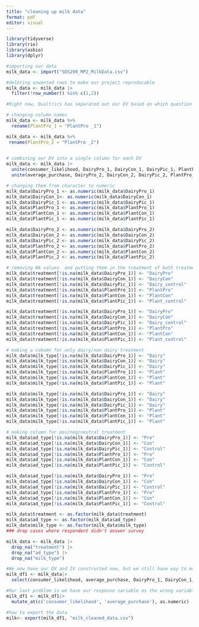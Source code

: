 ```yaml
---
title: "cleaning up milk data"
format: pdf
editor: visual
---
```


```r
library(tidyverse)
library(rio)
library(asbio)
library(dplyr)
```

```r
#importing our data
milk_data <- import("SDS290_MP2_MilkData.csv")
```

```r
#deleting unwanted rows to make our project reproducable
milk_data <- milk_data |>
  filter(!row_number() %in% c(1,2))
```

```r
#Right now, Qualtrics has separated out our DV based on which question they received, but we need to combine them into a single column for each DV. R needs to know that we want to compare responses from each group. We also need to create an indicator for which group someone is in

# changing column names
milk_data <- milk_data %>%
  rename(PlantPro_1 = "PlantPro _1")

milk_data <- milk_data %>%
 rename(PlantPro_2 = "PlantPro _2") 
  
```

```r
# combining our DV into a single column for each DV
milk_data <- milk_data |>
  unite(consumer_likelihood, DairyPro_1, DairyCon_1, DairyPic_1, PlantPro_1, PlantCon_1, PlantPic_1, sep = "", remove=F) |>
  unite(average_purchase, DairyPro_2, DairyCon_2, DairyPic_2, PlantPro_2, PlantCon_2,PlantPic_2, sep = "", remove=F)
```

```r
# changing them from character to numeric
milk_data$DairyPro_1 <- as.numeric(milk_data$DairyPro_1)
milk_data$DairyCon_1<- as.numeric(milk_data$DairyCon_1)
milk_data$DairyPic_1 <- as.numeric(milk_data$DairyPic_1)
milk_data$PlantPro_1 <- as.numeric(milk_data$PlantPro_1)
milk_data$PlantCon_1 <- as.numeric(milk_data$PlantCon_1)
milk_data$PlantPic_1 <- as.numeric(milk_data$PlantPic_1)

milk_data$DairyPro_2 <- as.numeric(milk_data$DairyPro_2)
milk_data$DairyCon_2 <- as.numeric(milk_data$DairyCon_2)
milk_data$DairyPic_2 <- as.numeric(milk_data$DairyPic_2)
milk_data$PlantPro_2 <- as.numeric(milk_data$PlantPro_2)
milk_data$PlantCon_2 <- as.numeric(milk_data$PlantCon_2)
milk_data$PlantPic_2 <- as.numeric(milk_data$PlantPic_2)


```

```r
# removing NA values  and putting them in the treatment of both treatments together
milk_data$treatment[!is.na(milk_data$DairyPro_1)] <- "DairyPro"
milk_data$treatment[!is.na(milk_data$DairyCon_1)] <- "DairyCon"
milk_data$treatment[!is.na(milk_data$DairyPic_1)] <- "Dairy_control"
milk_data$treatment[!is.na(milk_data$PlantPro_1)] <- "PlantPro"
milk_data$treatment[!is.na(milk_data$PlantCon_1)] <- "PlantCon"
milk_data$treatment[!is.na(milk_data$PlantPic_1)] <- "Plant_control"

milk_data$treatment[!is.na(milk_data$DairyPro_1)] <- "DairyPro"
milk_data$treatment[!is.na(milk_data$DairyCon_1)] <- "DairyCon"
milk_data$treatment[!is.na(milk_data$DairyPic_1)] <- "Dairy_control"
milk_data$treatment[!is.na(milk_data$PlantPro_1)] <- "PlantPro"
milk_data$treatment[!is.na(milk_data$PlantCon_1)] <- "PlantCon"
milk_data$treatment[!is.na(milk_data$PlantPic_1)] <- "Plant_control"

# making a cokumn for only dairy/non dairy treatment
milk_data$milk_type[!is.na(milk_data$DairyPro_1)] <- "Dairy"
milk_data$milk_type[!is.na(milk_data$DairyCon_1)] <- "Dairy"
milk_data$milk_type[!is.na(milk_data$DairyPic_1)] <- "Dairy"
milk_data$milk_type[!is.na(milk_data$PlantPro_1)] <- "Plant"
milk_data$milk_type[!is.na(milk_data$PlantCon_1)] <- "Plant"
milk_data$milk_type[!is.na(milk_data$PlantPic_1)] <- "Plant"

milk_data$milk_type[!is.na(milk_data$DairyPro_1)] <- "Dairy"
milk_data$milk_type[!is.na(milk_data$DairyCon_1)] <- "Dairy"
milk_data$milk_type[!is.na(milk_data$DairyPic_1)] <- "Dairy"
milk_data$milk_type[!is.na(milk_data$PlantPro_1)] <- "Plant"
milk_data$milk_type[!is.na(milk_data$PlantCon_1)] <- "Plant"
milk_data$milk_type[!is.na(milk_data$PlantPic_1)] <- "Plant"

# making column for pos/neg/neutral treatment
milk_data$ad_type[!is.na(milk_data$DairyPro_1)] <- "Pro"
milk_data$ad_type[!is.na(milk_data$DairyCon_1)] <- "Con"
milk_data$ad_type[!is.na(milk_data$DairyPic_1)] <- "Control"
milk_data$ad_type[!is.na(milk_data$PlantPro_1)] <- "Pro"
milk_data$ad_type[!is.na(milk_data$PlantCon_1)] <- "Con"
milk_data$ad_type[!is.na(milk_data$PlantPic_1)] <- "Control"

milk_data$ad_type[!is.na(milk_data$DairyPro_1)] <- "Pro"
milk_data$ad_type[!is.na(milk_data$DairyCon_1)] <- "Con"
milk_data$ad_type[!is.na(milk_data$DairyPic_1)] <- "Control"
milk_data$ad_type[!is.na(milk_data$PlantPro_1)] <- "Pro"
milk_data$ad_type[!is.na(milk_data$PlantCon_1)] <- "Con"
milk_data$ad_type[!is.na(milk_data$PlantPic_1)] <- "Control"
```

```r
milk_data$treatment <- as.factor(milk_data$treatment)
milk_data$ad_type <- as.factor(milk_data$ad_type)
milk_data$milk_type <- as.factor(milk_data$milk_type)
### drop cases where respondent didn't answer survey

milk_data <- milk_data |>
  drop_na("treatment") |>
  drop_na("ad_type") |>
  drop_na("milk_type")
```

```r
#We now have our DV and IV constructed now, but we still have way to many variable, we can select for the ones we want
milk_df1 <- milk_data|>
  select(consumer_likelihood, average_purchase, DairyPro_1, DairyCon_1, DairyPic_1, PlantPro_1, PlantCon_1, PlantPic_1, DairyPro_2, DairyCon_2, DairyPic_2, PlantPro_2, PlantCon_2, PlantPic_2, treatment, ad_type, milk_type)
```

```r
#Our last problem is we have our response variable as the wrong variable type & we need to convert them to numeric. We are now ready to go.
milk_df1 <- milk_df1|>
  mutate_at(c('consumer_likelihood', 'average_purchase'), as.numeric)
```

```r
#how to export the data
milk<- export(milk_df1, "milk_cleaned_data.csv")
```
